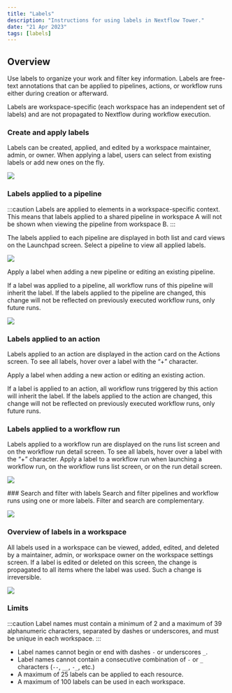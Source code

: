 ```yaml
---
title: "Labels"
description: "Instructions for using labels in Nextflow Tower."
date: "21 Apr 2023"
tags: [labels]
---
```


## Overview

Use labels to organize your work and filter key information. Labels are free-text annotations that can be applied to pipelines, actions, or workflow runs either during creation or afterward.

Labels are workspace-specific (each workspace has an independent set of labels) and are not propagated to Nextflow during workflow execution.

### Create and apply labels

Labels can be created, applied, and edited by a workspace maintainer, admin, or owner. When applying a label, users can select from existing labels or add new ones on the fly.

![](./_images/new_label.png)

### Labels applied to a pipeline

:::caution
Labels are applied to elements in a workspace-specific context. This means that labels applied to a shared pipeline in workspace A will not be shown when viewing the pipeline from workspace B.
:::

The labels applied to each pipeline are displayed in both list and card views on the Launchpad screen. Select a pipeline to view all applied labels.

![](./_images/pipeline_labels.png)

Apply a label when adding a new pipeline or editing an existing pipeline.

If a label was applied to a pipeline, all workflow runs of this pipeline will inherit the label. If the labels applied to the pipeline are changed, this change will not be reflected on previously executed workflow runs, only future runs.

![](./_images/launchpad_labels.png)

### Labels applied to an action

Labels applied to an action are displayed in the action card on the Actions screen. To see all labels, hover over a label with the “+” character.

Apply a label when adding a new action or editing an existing action.

If a label is applied to an action, all workflow runs triggered by this action will inherit the label. If the labels applied to the action are changed, this change will not be reflected on previously executed workflow runs, only future runs.

### Labels applied to a workflow run

Labels applied to a workflow run are displayed on the runs list screen and on the workflow run detail screen. To see all labels, hover over a label with the “+” character.
Apply a label to a workflow run when launching a workflow run, on the workflow runs list screen, or on the run detail screen.

![](./_images/launch_labels.png)

### Search and filter with labels
Search and filter pipelines and workflow runs using one or more labels.
Filter and search are complementary.

![](./_images/filter_labels.png)

### Overview of labels in a workspace

All labels used in a workspace can be viewed, added, edited, and deleted by a maintainer, admin, or workspace owner on the workspace settings screen.
If a label is edited or deleted on this screen, the change is propagated to all items where the label was used. Such a change is irreversible.

![](./_images/label_management.png)

### Limits

:::caution
Label names must contain a minimum of 2 and a maximum of 39 alphanumeric characters, separated by dashes or underscores, and must be unique in each workspace.
:::

- Label names cannot begin or end with dashes `-` or underscores `_`.
- Label names cannot contain a consecutive combination of `-` or `_` characters (`--`, `__`, `-_`, etc.)
- A maximum of 25 labels can be applied to each resource.
- A maximum of 100 labels can be used in each workspace.
